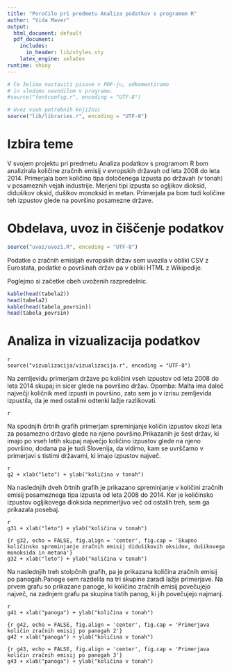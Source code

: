 ```yaml
---
title: "Poročilo pri predmetu Analiza podatkov s programom R"
author: "Vida Maver"
output:
  html_document: default
  pdf_document:
    includes:
      in_header: lib/styles.sty
    latex_engine: xelatex
runtime: shiny
---
```


```r
# Če želimo nastaviti pisave v PDF-ju, odkomentiramo
# in sledimo navodilom v programu.
#source("fontconfig.r", encoding = "UTF-8")

# Uvoz vseh potrebnih knjižnic
source("lib/libraries.r", encoding = "UTF-8")
```
# Izbira teme

V svojem projektu pri predmetu Analiza podatkov s programom R bom analizirala količine zračnih emisij v evropskih državah od leta 2008 do leta 2014. Primerjala bom količino tipa določenega izpusta po državah (v tonah) v posameznih vejah industrije. Merjeni tipi izpusta so ogljikov dioksid, didušikov oksid, dušikov monoksid in metan. Primerjala pa bom tudi količine teh izpustov glede na površino posamezne države.

# Obdelava, uvoz in čiščenje podatkov

```r
source("uvoz/uvoz1.R", encoding = "UTF-8")
```

Podatke o zračnih emisijah evropskih držav sem uvozila v obliki CSV z Eurostata, podatke o površinah držav pa v obliki HTML z Wikipedije.

Poglejmo si začetke obeh uvoženih razpredelnic.

```r
kable(head(tabela2))
head(tabela2)
kable(head(tabela_povrsin))
head(tabela_povrsin)
```

# Analiza in vizualizacija podatkov

```
{r vizualizacija, echo=FALSE, message=FALSE}
source("vizualizacija/vizualizacija.r", encoding = "UTF-8")
```

Na zemljevidu primerjam države po količini vseh izpustov od leta 2008 do leta 2014 skupaj in sicer glede na površino držav.
Opomba: Malta ima daleč največji količnik med izpusti in površino, zato sem jo v izrisu zemljevida izpustila, da je med ostalimi odtenki lažje razlikovati.

```
{r z, echo = FALSE, fig.align = 'center', fig.cap = 'Skupna količina zračnih emisij po državah'}
```

Na spodnjih črtnih grafih primerjam spreminjanje količin izpustov skozi leta za posamezno državo glede na njeno površino.Prikazanih je šest držav, ki imajo po vseh letih skupaj največjo količino izpustov glede na njeno površino, dodana pa je tudi Slovenija, da vidimo, kam se uvrščamo v primerjavi s tistimi državami, ki imajo izpustov največ. 

```
{r g2, echo = FALSE, fig.align = 'center', fig.cap = 'Skupno količinsko spreminjanje zračnih emisij po državah'}
g2 + xlab("leto") + ylab("količina v tonah")
```

Na naslednjih dveh črtnih grafih je prikazano spreminjanje v količini zračnih emisij posameznega tipa izpusta od leta 2008 do 2014. Ker je količinsko izpustov ogljikovega dioksida neprimerljivo več od ostalih treh, sem ga prikazala posebaj. 

```
{r g31, echo = FALSE, fig.align = 'center', fig.cap = 'Skupno količinsko spreminjanje zračnih emisij ogljikovega dioksida'}
g31 + xlab("leto") + ylab("količina v tonah")

{r g32, echo = FALSE, fig.align = 'center', fig.cap = 'Skupno količinsko spreminjanje zračnih emisij didušikovih oksidov, dušikovega monoksida in metana'}
g32 + xlab("leto") + ylab("količina v tonah")
```
Na naslednjih treh stolpčnih grafih, pa je prikazana količina zračnih emisij po panogah.Panoge sem razdelila na tri skupine zaradi lažje primerjave. Na prvem grafu so prikazane panoge, ki količino zračnih emisij povečujejo največ, na zadnjem grafu pa skupina tistih panog, ki jih povečujejo najmanj.

```
{r g41, echo = FALSE, fig.align = 'center', fig.cap = 'Primerjava količin zračnih emisij po panogah 1'}
g41 + xlab("panoga") + ylab("količina v tonah")

{r g42, echo = FALSE, fig.align = 'center', fig.cap = 'Primerjava količin zračnih emisij po panogah 2'}
g42 + xlab("panoga") + ylab("količina v tonah")

{r g43, echo = FALSE, fig.align = 'center', fig.cap = 'Primerjava količin zračnih emisij po panogah 3'}
g43 + xlab("panoga") + ylab("količina v tonah")
```




































